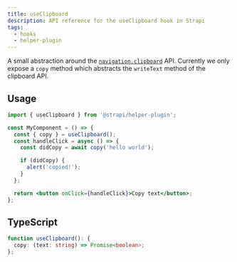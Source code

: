 ```yaml
---
title: useClipboard
description: API reference for the useClipboard hook in Strapi
tags:
  - hooks
  - helper-plugin
---
```


A small abstraction around the [`navigation.clipboard`](https://developer.mozilla.org/en-US/docs/Web/API/Clipboard) API.
Currently we only expose a `copy` method which abstracts the `writeText` method of the clipboard API.

## Usage

```jsx
import { useClipboard } from '@strapi/helper-plugin';

const MyComponent = () => {
  const { copy } = useClipboard();
  const handleClick = async () => {
    const didCopy = await copy('hello world');

    if (didCopy) {
      alert('copied!');
    }
  };

  return <button onClick={handleClick}>Copy text</button>;
};
```

## TypeScript

```ts
function useClipboard(): {
  copy: (text: string) => Promise<boolean>;
};
```
